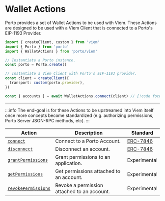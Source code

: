 # Wallet Actions

Porto provides a set of Wallet Actions to be used with Viem. These Actions are designed to be used with
a Viem Client that is connected to a Porto's EIP-1193 Provider.

```ts twoslash
import { createClient, custom } from 'viem' 
import { Porto } from 'porto' 
import { WalletActions } from 'porto/viem' 

// Instantiate a Porto instance. 
const porto = Porto.create() 

// Instantiate a Viem Client with Porto's EIP-1193 provider. 
const client = createClient({ 
  transport: custom(porto.provider), 
}) 

const { accounts } = await WalletActions.connect(client) // [!code focus]
```

---

:::info
The end-goal is for these Actions to be upstreamed into Viem itself once
more concepts become standardized (e.g. authorizing permissions, Porto Server JSON-RPC methods, etc).
:::

| Action | Description | Standard |
| ------ | ------ | ------ |
| [`connect`](/sdk/viem/connect) | Connect to a Porto Account. | [ERC-7846](https://github.com/ethereum/ERCs/pull/779) |
| [`disconnect`](/sdk/viem/disconnect) | Disconnect an account. | [ERC-7846](https://github.com/ethereum/ERCs/pull/779) |
| [`grantPermissions`](/sdk/viem/grantPermissions) | Grant permissions to an application. | Experimental |
| [`getPermissions`](/sdk/viem/getPermissions) | Get permissions attached to an account. | Experimental |
| [`revokePermissions`](/sdk/viem/revokePermissions) | Revoke a permission attached to an account. | Experimental |
